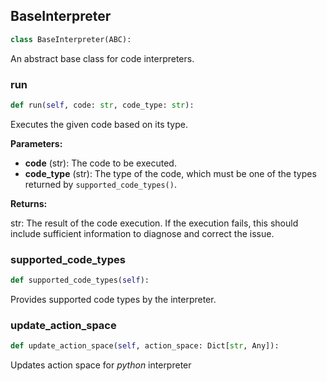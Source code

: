 <a id="camel.interpreters.base"></a>

<a id="camel.interpreters.base.BaseInterpreter"></a>

## BaseInterpreter

```python
class BaseInterpreter(ABC):
```

An abstract base class for code interpreters.

<a id="camel.interpreters.base.BaseInterpreter.run"></a>

### run

```python
def run(self, code: str, code_type: str):
```

Executes the given code based on its type.

**Parameters:**

- **code** (str): The code to be executed.
- **code_type** (str): The type of the code, which must be one of the types returned by `supported_code_types()`.

**Returns:**

  str: The result of the code execution. If the execution fails, this
should include sufficient information to diagnose and correct
the issue.

<a id="camel.interpreters.base.BaseInterpreter.supported_code_types"></a>

### supported_code_types

```python
def supported_code_types(self):
```

Provides supported code types by the interpreter.

<a id="camel.interpreters.base.BaseInterpreter.update_action_space"></a>

### update_action_space

```python
def update_action_space(self, action_space: Dict[str, Any]):
```

Updates action space for *python* interpreter
